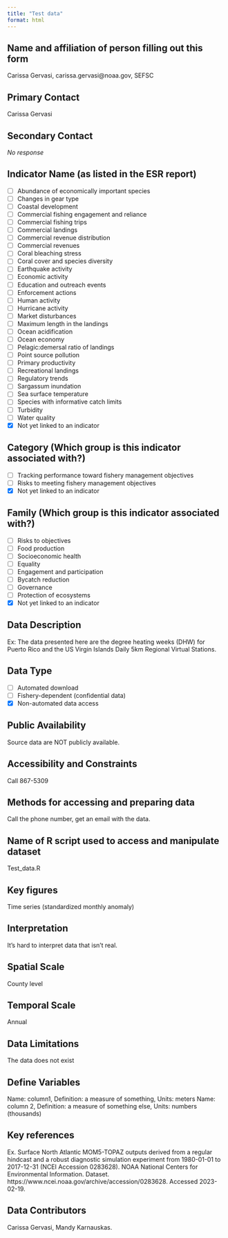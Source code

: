 ```yaml
---
title: "Test data"
format: html
---
```


## Name and affiliation of person filling out this form

Carissa Gervasi, carissa.gervasi\@noaa.gov, SEFSC

## Primary Contact

Carissa Gervasi

## Secondary Contact

*No response*

## Indicator Name (as listed in the ESR report)

-   [ ] Abundance of economically important species
-   [ ] Changes in gear type
-   [ ] Coastal development
-   [ ] Commercial fishing engagement and reliance
-   [ ] Commercial fishing trips
-   [ ] Commercial landings
-   [ ] Commercial revenue distribution
-   [ ] Commercial revenues
-   [ ] Coral bleaching stress
-   [ ] Coral cover and species diversity
-   [ ] Earthquake activity
-   [ ] Economic activity
-   [ ] Education and outreach events
-   [ ] Enforcement actions
-   [ ] Human activity
-   [ ] Hurricane activity
-   [ ] Market disturbances
-   [ ] Maximum length in the landings
-   [ ] Ocean acidification
-   [ ] Ocean economy
-   [ ] Pelagic:demersal ratio of landings
-   [ ] Point source pollution
-   [ ] Primary productivity
-   [ ] Recreational landings
-   [ ] Regulatory trends
-   [ ] Sargassum inundation
-   [ ] Sea surface temperature
-   [ ] Species with informative catch limits
-   [ ] Turbidity
-   [ ] Water quality
-   [x] Not yet linked to an indicator

## Category (Which group is this indicator associated with?)

-   [ ] Tracking performance toward fishery management objectives
-   [ ] Risks to meeting fishery management objectives
-   [x] Not yet linked to an indicator

## Family (Which group is this indicator associated with?)

-   [ ] Risks to objectives
-   [ ] Food production
-   [ ] Socioeconomic health
-   [ ] Equality
-   [ ] Engagement and participation
-   [ ] Bycatch reduction
-   [ ] Governance
-   [ ] Protection of ecosystems
-   [x] Not yet linked to an indicator

## Data Description

Ex: The data presented here are the degree heating weeks (DHW) for Puerto Rico and the US Virgin Islands Daily 5km Regional Virtual Stations.

## Data Type

-   [ ] Automated download
-   [ ] Fishery-dependent (confidential data)
-   [x] Non-automated data access

## Public Availability

Source data are NOT publicly available.

## Accessibility and Constraints

Call 867-5309

## Methods for accessing and preparing data

Call the phone number, get an email with the data.

## Name of R script used to access and manipulate dataset

Test_data.R

## Key figures

Time series (standardized monthly anomaly)

## Interpretation

It's hard to interpret data that isn't real.

## Spatial Scale

County level

## Temporal Scale

Annual

## Data Limitations

The data does not exist

## Define Variables

Name: column1, Definition: a measure of something, Units: meters Name: column 2, Definition: a measure of something else, Units: numbers (thousands)

## Key references

Ex. Surface North Atlantic MOM5-TOPAZ outputs derived from a regular hindcast and a robust diagnostic simulation experiment from 1980-01-01 to 2017-12-31 (NCEI Accession 0283628). NOAA National Centers for Environmental Information. Dataset. https://www.ncei.noaa.gov/archive/accession/0283628. Accessed 2023-02-19.

## Data Contributors

Carissa Gervasi, Mandy Karnauskas.
